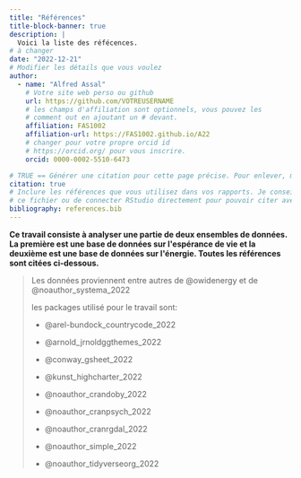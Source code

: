 ```yaml
---
title: "Références"
title-block-banner: true
description: | 
  Voici la liste des réfécences.
# à changer
date: "2022-12-21"
# Modifier les détails que vous voulez
author:
  - name: "Alfred Assal"
    # Votre site web perso ou github
    url: https://github.com/VOTREUSERNAME
    # les champs d'affiliation sont optionnels, vous pouvez les
    # comment out en ajoutant un # devant.
    affiliation: FAS1002
    affiliation-url: https://FAS1002.github.io/A22
    # changer pour votre propre orcid id
    # https://orcid.org/ pour vous inscrire.
    orcid: 0000-0002-5510-6473

# TRUE == Générer une citation pour cette page précise. Pour enlever, mettre false.
citation: true
# Inclure les références que vous utilisez dans vos rapports. Je conseille Zotero pour construire
# ce fichier ou de connecter RStudio directement pour pouvoir citer avec @nom-de-reference.
bibliography: references.bib
---
```


**Ce travail consiste à analyser une partie de deux ensembles de données. La première est une base de données sur l\'espérance de vie et la deuxième est une base de données sur l\'énergie. Toutes les références sont citées ci-dessous.**

> Les données proviennent entre autres de @owidenergy et de @noauthor_systema_2022
>
> les packages utilisé pour le travail sont:
>
> -   @arel-bundock_countrycode_2022
>
> -   @arnold_jrnoldggthemes_2022
>
> -   @conway_gsheet_2022
>
> -   @kunst_highcharter_2022
>
> -   @noauthor_crandoby_2022
>
> -   @noauthor_cranpsych_2022
>
> -   @noauthor_cranrgdal_2022
>
> -   @noauthor_simple_2022
>
> -   @noauthor_tidyverseorg_2022
